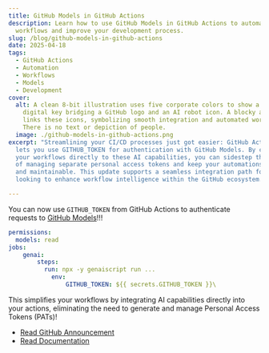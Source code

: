 ```yaml
---
title: GitHub Models in GitHub Actions
description: Learn how to use GitHub Models in GitHub Actions to automate your
  workflows and improve your development process.
slug: /blog/github-models-in-github-actions
date: 2025-04-18
tags:
  - GitHub Actions
  - Automation
  - Workflows
  - Models
  - Development
cover:
  alt: A clean 8-bit illustration uses five corporate colors to show a pixelated
    digital key bridging a GitHub logo and an AI robot icon. A blocky arrow
    links these icons, symbolizing smooth integration and automated workflow.
    There is no text or depiction of people.
  image: ./github-models-in-github-actions.png
excerpt: "Streamlining your CI/CD processes just got easier: GitHub Actions now
  lets you use GITHUB_TOKEN for authentication with GitHub Models. By connecting
  your workflows directly to these AI capabilities, you can sidestep the hassle
  of managing separate personal access tokens and keep your automations secure
  and maintainable. This update supports a seamless integration path for teams
  looking to enhance workflow intelligence within the GitHub ecosystem."

---
```


You can now use `GITHUB_TOKEN` from GitHub Actions to authenticate requests to [GitHub Models](https://github.com/marketplace/models)!!!

```yaml title="genai.yml" wrap "models: read" "GITHUB_TOKEN: ${{ secrets.GITHUB_TOKEN }}"
permissions:
  models: read
jobs:
    genai:
        steps:
          run: npx -y genaiscript run ...
            env:
                GITHUB_TOKEN: ${{ secrets.GITHUB_TOKEN }}\
```

This simplifies your workflows by integrating AI capabilities directly into your actions, 
eliminating the need to generate and manage Personal Access Tokens (PATs)!

- [Read GitHub Announcement](https://github.blog/changelog/2025-04-14-github-actions-token-integration-now-generally-available-in-github-models/)
- [Read Documentation](/genaiscript/getting-started/configuration#github)